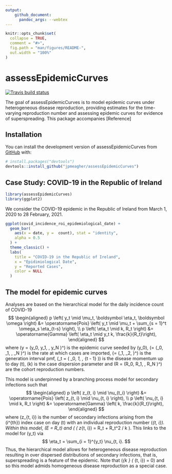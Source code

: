 ```yaml
---
output: 
    github_document:
      pandoc_args: --webtex
---
```


<!-- README.md is generated from README.Rmd. Please edit that file -->

```r
knitr::opts_chunk$set(
  collapse = TRUE,
  comment = "#>",
  fig.path = "man/figures/README-",
  out.width = "100%"
)
```

# assessEpidemicCurves

<!-- badges: start -->
[![Travis build status](https://travis-ci.com/jpmeagher/assessEpidemicCurves.svg?branch=master)](https://travis-ci.com/jpmeagher/assessEpidemicCurves)
<!-- badges: end -->

The goal of assessEpidemicCurves is to model epidemic curves under heterogeneous disease reproduction, providing estimates for the time-varying reproduction number and assessing epidemic curves for evidence of superspreading. This package accompanies [Reference]

## Installation

You can install the development version of assessEpidemicCurves from [GitHub](https://github.com/) with:

``` r
# install.packages("devtools")
devtools::install_github("jpmeagher/assessEpidemicCurves")
```

## Case Study: COVID-19 in the Republic of Ireland

```r
library(assessEpidemicCurves)
library(ggplot2)
```


We consider the COVID-19 epidemic in the Republic of Ireland from March 1, 2020 to 28 February, 2021.

```r
ggplot(covid_incidence_roi_epidemiological_date) +
  geom_bar(
    aes(x = date, y =  count), stat = "identity",
    alpha = 0.5
  ) +
  theme_classic() +
  labs(
    title = "COVID-19 in the Republic of Ireland",
    x = "Epidimiological Date",
    y = "Reported Cases",
    color = NULL
  )
```

## The model for epidemic curves

Analyses are based on the hierarchical model for the daily incidence count of COVID-19 
$$
\begin{aligned}
p \left( y_t \mid \mu_t, \boldsymbol \eta_t, \boldsymbol \omega \right) &= \operatorname{Pois} \left( y_t \mid \mu_t + \sum_{s = 1}^t \omega_s \eta_{t-s} \right), \\
p \left( \eta_t \mid k, R_t \right) &= \operatorname{Gamma} \left( \eta_t \mid y_t k, \frac{k}{R_t}\right),
\end{aligned}
$$
where \(\boldsymbol y = \left(y_0, y_1, \dots, y_N \right)^\top\) is the epidemic curve seeded by \(y_0\), \(\boldsymbol \mu = \left(\mu_0, \mu_1, \dots, \mu_N \right)^\top\) is the rate at which cases are imported, \(\boldsymbol \omega = \left(\omega_1, \omega_2, \dots \right)^\top\) is the generation interval pmf, \(\boldsymbol \eta_t = \left( \eta_0, \eta_1, \dots, \eta_{t - 1} \right)\) is the disease momentum up to day \(t\), \(k\) is the case dispersion parameter and \(\boldsymbol R = \left(R_0, R_1, \dots, R_N \right)^\top\) are the cohort reproduction numbers.

This model is underpinned by a branching process model for secondary infections such that
$$
\begin{aligned}
p \left( z_{t, i} \mid \nu_{t_i} \right) &= \operatorname{Pois} \left( z_{t, i} \mid \nu_{t, i} \right), \\
p \left( \nu_{t, i} \mid k, R_t \right) &= \operatorname{Gamma} \left( k, \frac{k}{R_t}\right),
\end{aligned}
$$
where \(z_{t, i}\) is the number of secondary infections arising from the \(i^{th}\) index case on day \(t\) with an individual reproduction number \(\nu_{t, i}\). Within this model, \(\mathbb E \left[ z_{t, i}\right] = R_t\) and \(\operatorname{Var} \left( z_{t, i}\right) = R_t + R_t^2 / k \). This links to the model for \(y_t\) via
$$
\eta_t = \sum_{i = 1}^{y_t} \nu_{t, i}.
$$
Thus, the hierarchical model allows for heterogeneous disease reproduction resulting in over dispersed distributions of secondary infections, that is, superspreading is a feature of the epidemic. Note that \(\lim_{k \to \infty} \operatorname{Var} \left( \nu_{t, i}\right) = 0\) and so this model admids homogeneous disease reproduction as a special case.

